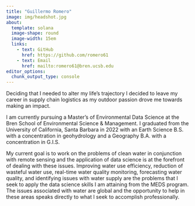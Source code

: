 ```yaml
---
title: "Guillermo Romero"
image: img/headshot.jpg
about: 
  template: solana
  image-shape: round
  image-width: 15em
  links:
    - text: GitHub
      href: https://github.com/romero61
    - text: Email
      href: mailto:romero61@bren.ucsb.edu
editor_options: 
  chunk_output_type: console
---
```


Deciding that I needed to alter my life's trajectory I decided to leave my career in supply chain logistics as my outdoor passion drove me towards making an impact.

I am currently pursuing a Master's of Environmental Data Science at the Bren School of Environmental Science & Management. I graduated from the University of California, Santa Barbara in 2022 with an Earth Science B.S. with a concentration in geohydrology and a Geography B.A. with a concentration in G.I.S.

My current goal is to work on the problems of clean water in conjunction with remote sensing and the application of data science is at the forefront of dealing with these issues. Improving water use efficiency, reduction of wasteful water use, real-time water quality monitoring, forecasting water quality, and identifying issues with water supply are the problems that I seek to apply the data science skills I am attaining from the MEDS program. The issues associated with water are global and the opportunity to help in these areas speaks directly to what I seek to accomplish professionally.
